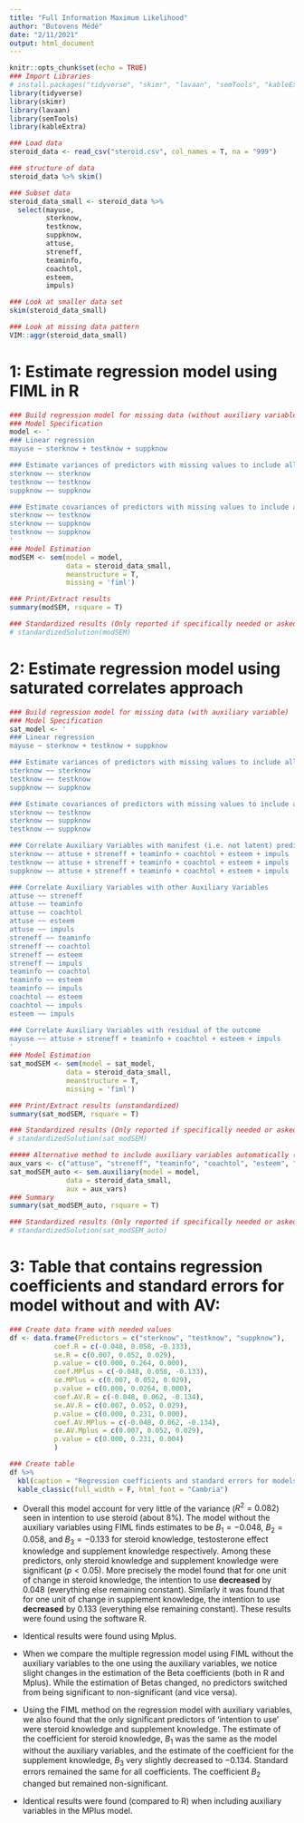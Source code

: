 ```yaml
---
title: "Full Information Maximum Likelihood"
author: "Butovens Médé"
date: "2/11/2021"
output: html_document
---
```


```r
knitr::opts_chunk$set(echo = TRUE)
### Import Libraries
# install.packages("tidyverse", "skimr", "lavaan", "semTools", "kableExtra")
library(tidyverse)
library(skimr)
library(lavaan)
library(semTools)
library(kableExtra)
```


```r
### Load data
steroid_data <- read_csv("steroid.csv", col_names = T, na = "999")

### structure of data
steroid_data %>% skim()

### Subset data
steroid_data_small <- steroid_data %>% 
  select(mayuse,
         sterknow,
         testknow,
         suppknow,
         attuse,
         streneff,
         teaminfo,
         coachtol,
         esteem,
         impuls)

### Look at smaller data set
skim(steroid_data_small)

### Look at missing data pattern
VIM::aggr(steroid_data_small)
```


# 1: Estimate regression model using FIML in R
```r
### Build regression model for missing data (without auxiliary variable)
### Model Specification
model <- '
### Linear regression
mayuse ~ sterknow + testknow + suppknow

### Estimate variances of predictors with missing values to include all cases in analysis, and avoid listwise deletions
sterknow ~~ sterknow
testknow ~~ testknow
suppknow ~~ suppknow

### Estimate covariances of predictors with missing values to include all cases in analysis, and avoid listwise deletion
sterknow ~~ testknow
sterknow ~~ suppknow
testknow ~~ suppknow
'
### Model Estimation
modSEM <- sem(model = model,
              data = steroid_data_small,
              meanstructure = T,
              missing = 'fiml')

### Print/Extract results
summary(modSEM, rsquare = T)

### Standardized results (Only reported if specifically needed or asked)
# standardizedSolution(modSEM)
```


# 2: Estimate regression model using saturated correlates approach
```r
### Build regression model for missing data (with auxiliary variable)
### Model Specification
sat_model <- '
### Linear regression
mayuse ~ sterknow + testknow + suppknow

### Estimate variances of predictors with missing values to include all cases in analysis, and avoid listwise deletions
sterknow ~~ sterknow
testknow ~~ testknow
suppknow ~~ suppknow

### Estimate covariances of predictors with missing values to include all cases in analysis, and avoid listwise deletion
sterknow ~~ testknow
sterknow ~~ suppknow
testknow ~~ suppknow

### Correlate Auxiliary Variables with manifest (i.e. not latent) predictor variables
sterknow ~~ attuse + streneff + teaminfo + coachtol + esteem + impuls
testknow ~~ attuse + streneff + teaminfo + coachtol + esteem + impuls 
suppknow ~~ attuse + streneff + teaminfo + coachtol + esteem + impuls

### Correlate Auxiliary Variables with other Auxiliary Variables
attuse ~~ streneff
attuse ~~ teaminfo
attuse ~~ coachtol
attuse ~~ esteem
attuse ~~ impuls
streneff ~~ teaminfo
streneff ~~ coachtol
streneff ~~ esteem
streneff ~~ impuls
teaminfo ~~ coachtol
teaminfo ~~ esteem
teaminfo ~~ impuls
coachtol ~~ esteem
coachtol ~~ impuls
esteem ~~ impuls

### Correlate Auxiliary Variables with residual of the outcome
mayuse ~~ attuse + streneff + teaminfo + coachtol + esteem + impuls
'
### Model Estimation
sat_modSEM <- sem(model = sat_model,
              data = steroid_data_small,
              meanstructure = T,
              missing = 'fiml')

### Print/Extract results (unstandardized)
summary(sat_modSEM, rsquare = T)

### Standardized results (Only reported if specifically needed or asked)
# standardizedSolution(sat_modSEM)

##### Alternative method to include auxiliary variables automatically (using the sem.auxiliary fct from semTools)
aux_vars <- c("attuse", "streneff", "teaminfo", "coachtol", "esteem", "impuls")
sat_modSEM_auto <- sem.auxiliary(model = model,
              data = steroid_data_small,
              aux = aux_vars)
### Summary
summary(sat_modSEM_auto, rsquare = T)

### Standardized results (Only reported if specifically needed or asked)
# standardizedSolution(sat_modSEM_auto)
```


# 3: Table that contains regression coefficients and standard errors for model without and with AV:
```r
### Create data frame with needed values 
df <- data.frame(Predictors = c("sterknow", "testknow", "suppknow"),
           coef.R = c(-0.048, 0.058, -0.133),
           se.R = c(0.007, 0.052, 0.029),
           p.value = c(0.000, 0.264, 0.000),
           coef.MPlus = c(-0.048, 0.058, -0.133),
           se.MPlus = c(0.007, 0.052, 0.029),
           p.value = c(0.000, 0.0264, 0.000),
           coef.AV.R = c(-0.048, 0.062, -0.134),
           se.AV.R = c(0.007, 0.052, 0.029),
           p.value = c(0.000, 0.231, 0.000),
           coef.AV.MPlus = c(-0.048, 0.062, -0.134),
           se.AV.Mplus = c(0.007, 0.052, 0.029),
           p.value = c(0.000, 0.231, 0.004)
           )

### Create table
df %>% 
  kbl(caption = "Regression coefficients and standard errors for models without and with AVs using R and Mplus") %>% 
  kable_classic(full_width = F, html_font = "Cambria")
```

* Overall this model account for very little of the variance ($R^2 = 0.082$) seen in intention to use steroid (about 8%). The model without the auxiliary variables using FIML finds estimates to be $B_1 = -0.048$, $B_2= 0.058$, and $B_3= -0.133$ for steroid knowledge, testosterone effect knowledge and supplement knowledge respectively. Among these predictors, only steroid knowledge and supplement knowledge were significant ($p < 0.05$). More precisely the model found that for one unit of change in steroid knowledge, the intention to use **decreased** by 0.048 (everything else remaining constant). Similarly it was found that for one unit of change in supplement knowledge, the intention to use **decreased** by 0.133 (everything else remaining constant). These results were found using the software R.

* Identical results were found using Mplus. 

* When we compare the multiple regression model using FIML without the auxiliary variables to the one using the auxiliary variables, we notice slight changes in the estimation of the Beta coefficients (both in R and Mplus). While the estimation of Betas changed, no predictors switched from being significant to non-significant (and vice versa).

* Using the FIML method on the regression model with auxiliary variables, we also found that the only significant predictors of 'intention to use' were steroid knowledge and supplement knowledge. The estimate of the coefficient for steroid knowledge, $B_1$ was the same as the model without the auxiliary variables, and the estimate of the coefficient for the supplement knowledge, $B_3$ very slightly decreased to $-0.134$. Standard errors remained the same for all coefficients. The coefficient $B_2$ changed but remained non-significant.

* Identical results were found (compared to R) when including auxiliary variables in the MPlus model. 
